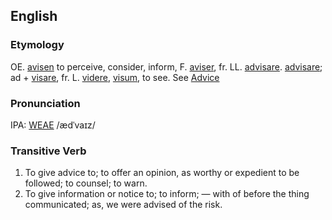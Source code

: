 ==English==
===Etymology===
OE. [[avisen]] to perceive, consider, inform, F. [[aviser]], fr. LL. [[advisare]]. [[advisare]]; ad + [[visare]], fr. L. [[videre]], [[visum]], to see.  See [[Advice]]

===Pronunciation===
IPA: [[WEAE]] /ædˈvaɪz/

===Transitive Verb===
# To give advice to; to offer an opinion, as worthy or expedient to be followed; to counsel; to warn.
# To give information or notice to; to inform; &mdash; with of before the thing communicated; as, we were advised of the risk.